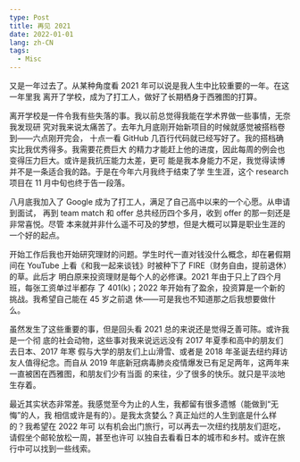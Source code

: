 ```yaml
---
type: Post
title: 再见 2021
date: 2022-01-01
lang: zh-CN
tags:
  - Misc
---
```


又是一年过去了。从某种角度看 2021 年可以说是我人生中比较重要的一年。在这一年里我
离开了学校，成为了打工人，做好了长期栖身于西雅图的打算。

离开学校是一件令我有些失落的事。我以前总觉得我能在学术界做一些事情，无奈我发现研
究对我来说太痛苦了。去年九月底刚开始新项目的时候就感觉被搭档卷到——六点刚开完会，
十点一看 GitHub 几百行代码就已经写好了。我的搭档确实比我优秀得多。我需要花费巨大
的精力才能赶上他的进度，因此每周的例会也变得压力巨大。或许是我抗压能力太差，更可
能是我本身能力不足，我觉得读博并不是一条适合我的路。于是在今年六月我终于结束了学
生生涯，这个 research 项目在 11 月中旬也终于告一段落。

八月底我加入了 Google 成为了打工人，满足了自己高中以来的一个心愿。从申请到面试，
再到 team match 和 offer 总共经历四个多月，收到 offer 的那一刻还是非常喜悦。尽管
本来就并非什么遥不可及的梦想，但是大概可以算是职业生涯的一个好的起点。

开始工作后我也开始研究理财的问题。学生时代一直对钱没什么概念，却在暑假期间在
YouTube 上看《和我一起来谈钱》时被种下了 FIRE（财务自由，提前退休）的草。此后才
明白原来投资理财是每个人的必修课。2021 年由于只上了四个月班，每张工资单过半都存
了 401(k)；2022 年开始有了盈余，投资算是一个新的挑战。我希望自己能在 45 岁之前退
休——可是我也不知道那之后我想要做什么。

虽然发生了这些重要的事，但是回头看 2021 总的来说还是觉得乏善可陈。或许我是一个彻
底的社会动物，这些事对我来说远远没有 2017 年夏季和高中的朋友们去日本、2017 年寒
假与大学的朋友们上山滑雪、或者是 2018 年圣诞去纽约拜访友人值得纪念。而自从 2019
年底新冠病毒肺炎疫情爆发已有足足两年，这两年来一直被困在西雅图，和朋友们少有当面
的来往，少了很多的快乐。就只是平淡地生存着。

最近其实状态非常差。我感觉至今为止的人生，我都留有很多遗憾（能做到“无悔”的人，我
相信或许是有的）。是我太贪婪么？真正灿烂的人生到底是什么样的？我希望在 2022 年可
以有机会出门旅行，可以再去一次纽约找朋友们逛吃，请假坐个邮轮放松一周，甚至也许可
以独自去看看日本的城市和乡村。或许在旅行中可以找到一些线索。
